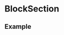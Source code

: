 
# BlockSection

<Props of={BlockSection} />

<Playground>
  <BlockSection
    title='empty.list.message.domains.section1.title'
    message='empty.list.message.domains.section1.message'
    button='empty.list.message.domains.section.button'
    url='https://images.assets-landingi.com/images/empty-pages/Fonts/fonts_empty_section1.png'
  />
</Playground>

## Example

<Playground>
  <BlockSection
    title='empty.list.message.domains.section1.title'
    message='empty.list.message.domains.section1.message'
    button='empty.list.message.domains.section.button'
    url='https://images.assets-landingi.com/images/empty-pages/Domains/domain_empty_section1.png'
    reverse
  />
  <Spacer space='large' />
  <BlockSection
    title='empty.list.message.domains.section2.title'
    message='empty.list.message.domains.section2.message'
    button='empty.list.message.domains.section.button'
    url='https://images.assets-landingi.com/images/empty-pages/Domains/domain_empty_section2.png'
  />
  <Spacer space='large' />
  <BlockSection
    title='empty.list.message.domains.section3.title'
    message='empty.list.message.domains.section3.message'
    button='empty.list.message.domains.section.button'
    url='https://images.assets-landingi.com/images/empty-pages/Domains/domain_empty_section3.png'
    reverse
  />
  <Spacer space='large' />
</Playground>

